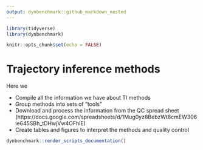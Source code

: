 ```yaml
---
output: dynbenchmark::github_markdown_nested
---
```


```r
library(tidyverse)
library(dynbenchmark)

knitr::opts_chunk$set(echo = FALSE)
```

# Trajectory inference methods

Here we

- Compile all the information we have about TI methods
- Group methods into sets of "tools"
- Download and process the information from the QC spread sheet (https://docs.google.com/spreadsheets/d/1Mug0yz8BebzWt8cmEW306ie645SBh_tDHwjVw4OFhlE)
- Create tables and figures to interpret the methods and quality control

```r
dynbenchmark::render_scripts_documentation()
```
